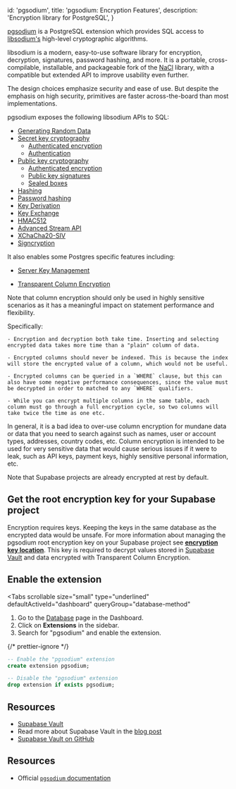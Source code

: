 
  id: 'pgsodium',
  title: 'pgsodium: Encryption Features',
  description: 'Encryption library for PostgreSQL',
}

[pgsodium](https://github.com/michelp/pgsodium) is a PostgreSQL extension which provides SQL access to [libsodium's](https://doc.libsodium.org/) high-level cryptographic algorithms.

libsodium is a modern, easy-to-use software library for encryption, decryption, signatures, password hashing, and more. It is a portable, cross-compilable, installable, and packageable fork of the [NaCl](http://nacl.cr.yp.to/) library, with a compatible but extended API to improve usability even further.

The design choices emphasize security and ease of use. But despite the emphasis on high security, primitives are faster across-the-board than most implementations.

pgsodium exposes the following libsodium APIs to SQL:

- [Generating Random Data](https://github.com/michelp/pgsodium/#generating-random-data)
- [Secret key cryptography](https://github.com/michelp/pgsodium/#secret-key-cryptography)
  - [Authenticated encryption](https://github.com/michelp/pgsodium/#authenticated-encryption)
  - [Authentication](https://github.com/michelp/pgsodium/#authentication)
- [Public key cryptography](https://github.com/michelp/pgsodium/#public-key-cryptography)
  - [Authenticated encryption](https://github.com/michelp/pgsodium/#authenticated-encryption-1)
  - [Public key signatures](https://github.com/michelp/pgsodium/#public-key-signatures)
  - [Sealed boxes](https://github.com/michelp/pgsodium/#sealed-boxes)
- [Hashing](https://github.com/michelp/pgsodium/#hashing)
- [Password hashing](https://github.com/michelp/pgsodium/#password-hashing)
- [Key Derivation](https://github.com/michelp/pgsodium/#key-derivation)
- [Key Exchange](https://github.com/michelp/pgsodium/#key-exchange)
- [HMAC512](https://github.com/michelp/pgsodium/#hmac512)
- [Advanced Stream API](https://github.com/michelp/pgsodium/#advanced-stream-api)
- [XChaCha20-SIV](https://github.com/michelp/pgsodium/#xchacha20-siv)
- [Signcryption](https://github.com/michelp/pgsodium/#signcryption)

It also enables some Postgres specific features including:

- [Server Key Management](https://github.com/michelp/pgsodium#server-key-management)

- [Transparent Column Encryption](https://github.com/michelp/pgsodium#transparent-column-encryption)

Note that column encryption should only be used in highly sensitive scenarios as it has a meaningful impact on statement performance and flexibility.

Specifically:

    - Encryption and decryption both take time. Inserting and selecting encrypted data takes more time than a "plain" column of data.

    - Encrypted columns should never be indexed. This is because the index will store the encrypted value of a column, which would not be useful.

    - Encrypted columns can be queried in a `WHERE` clause, but this can also have some negative performance consequences, since the value must be decrypted in order to matched to any `WHERE` qualifiers.

    - While you can encrypt multiple columns in the same table, each column must go through a full encryption cycle, so two columns will take twice the time as one etc.

In general, it is a bad idea to over-use column encryption for mundane data or data that you need to search against such as names, user or account types, addresses, country codes, etc. Column encryption is intended to be used for very sensitive data that would cause serious issues if it were to leak, such as API keys, payment keys, highly sensitive personal information, etc.

Note that Supabase projects are already encrypted at rest by default.

## Get the root encryption key for your Supabase project

Encryption requires keys. Keeping the keys in the same database as the encrypted data would be unsafe. For more information about managing the pgsodium root encryption key on your Supabase project see **[encryption key location](#encryption-key-location)**. This key is required to decrypt values stored in [Supabase Vault](/docs/guides/database/vault) and data encrypted with Transparent Column Encryption.

## Enable the extension

<Tabs
  scrollable
  size="small"
  type="underlined"
  defaultActiveId="dashboard"
  queryGroup="database-method"
>
<TabPanel id="dashboard" label="Dashboard">

1. Go to the [Database](https://supabase.com/dashboard/project/_/database/tables) page in the Dashboard.
2. Click on **Extensions** in the sidebar.
3. Search for "pgsodium" and enable the extension.

</TabPanel>
<TabPanel id="sql" label="SQL">

{/* prettier-ignore */}
```sql
-- Enable the "pgsodium" extension
create extension pgsodium;

-- Disable the "pgsodium" extension
drop extension if exists pgsodium;
```

</TabPanel>
</Tabs>

## Resources

- [Supabase Vault](/docs/guides/database/vault)
- Read more about Supabase Vault in the [blog post](https://supabase.com/blog/vault-now-in-beta)
- [Supabase Vault on GitHub](https://github.com/supabase/vault)

## Resources

- Official [`pgsodium` documentation](https://github.com/michelp/pgsodium)



